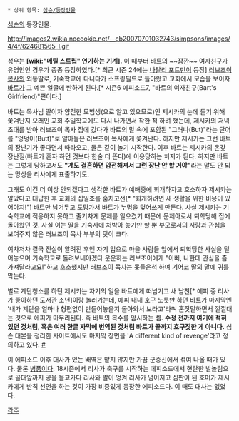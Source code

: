  * 상위 항목: [[심슨/등장인물]]

[[심슨]]의 등장인물.

http://images2.wikia.nocookie.net/__cb20070701032743/simpsons/images/4/4f/624681565_l.gif

성우는 '''[wiki:"메릴 스트립" 연기하는 기계].''' 이 때부터 바트의 ~~잠깐~~ 여자친구가 유명인인 경우가 종종 등장하였다.[* 최근 시즌 24에는 [[나탈리 포트만]]이 등장] [[러브조이 목사]]의 외동딸로, 기숙학교에 다니다가 스프링필드로 돌아왔고 교회에서 모습을 보이자 [[바트]]가 그 예쁜 얼굴에 반하게 된다.[* 시즌6 에피소드7, "바트의 여자친구(Bart's Girlfriend)"편이다.]

바트는 목사님 딸이자 얌전한 모범생(으로 알고 있으므로)인 제시카의 눈에 들기 위해 쫓겨난지 오래인 교회 주일학교에도 다시 나가면서 착한 척 하려 했는데, 제시카의 저녁초대를 받아 러브조이 목사 집에 갔다가 바트의 말 속에 포함된 "그러나(But)"라는 단어를 "엉덩이(Butt)"로 알아들은 러브조이 목사에게 쫓겨난다. 하지만 제시카는 그런 바트의 장난기가 좋다면서 따라오고, 둘은 같이 놀기 시작한다. 이후 바트는 제시카의 온갖 장난질(바트가 혼자 하던 것보다 한술 더 뜬다)에 이용당하는 처지가 된다. 하지만 바트는 그렇게 당하고서도 '''"걔도 결혼하면 얌전해져서 그런 장난 안 할 거야"'''라는 말도 안 되는 망상을 리사에게 표출하기도.

그래도 이건 더 이상 안되겠다고 생각한 바트가 예배중에 회개하자고 호소하자 제시카는 알았다고 대답한 후 교회의 십일조를 훔치고선[* "회개하려면 새 생활을 위한 비용이 있어야지!"] 바트만 남겨두고 도망가서 바트가 누명을 덮어쓰게 만든다. 사실 제시카는 기숙학교에 적응하지 못하고 줄기차게 문제를 일으켰기 때문에 문제아로서 퇴학당해 집에 돌아왔던 것. 사실 이는 딸을 기숙사에 처박아 놓기만 할 뿐 부모로서의 사랑과 관심을 보여주지 않은 러브조이 목사 부부의 탓이 크다.

여차저차 결국 진실이 알려진 후엔 자기 입으로 마을 사람들 앞에서 퇴학당한 사실을 털어놓으며 기숙학교로 돌려보내야겠다 운운하는 러브조이에게 "아빠, 나한테 관심을 좀 가져달라고요!"하고 호소했지만 러브조이 목사는 못들은척 하며 기어코 딸의 말에 귀를 막는다.

벌로 계단청소를 하던 제시카는 자기의 일을 바트에게 떠넘기고 새 남친[* 에피 중 리사가 좋아하던 도서관 소년]이랑 놀러가는데, 에피 내내 호구 노릇만 하던 바트가 마지막엔 '내가 계단을 얼마나 형편없이 만들어놓을지 돌아와서 보라고'라며 혼잣말하면서 낄낄대는 것으로 에피가 마무리된다. 즉 바트의 복수를 암시하는 셈. '''수정 전까지 여기에 적혀있던 것처럼, 혹은 여러 한글 자막에 번역된 것처럼 바트가 끝까지 호구짓한 게 아니다.''' 심슨 대본을 정리한 사이트에서도 마지막 장면을 'A different kind of revenge'라고 정의하고 있다. [http://www.snpp.com/episodes/2F04.html #]

이 에피소드 이후 대사가 있는 배역은 맡지 않지만 가끔 군중신에서 섞여 나올 때가 있다. 물론 [[병풍]]이다. 18시즌에서 리사가 축구를 시작하는 에피소드에서 현란한 발놀림으로 골대앞까지 공을 몰고가다 리사와 발이 엉켜 리사가 넘어지고 심판이 된 호머가 제시카에게 반칙 선언을 하는 것이 가장 비중있게 등장한 에피소드다. 이 때도 대사는 없었다.

[[각주]]
